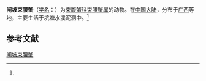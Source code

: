 {{Speciesbox
| name = 闸坡束腰蟹
| status = 
| status_system = 
| image = 
| genus = Somanniathelphusa
| species = zhapoensis
| authority = (Naiyanetr et Dai, 1997)<ref name='id12064'>{{cite web| url =http://www.bioinfo.cn/db05/BjdwSpecies.php?action=view&id=12064| title =闸坡束腰蟹| work =《中国动物物种编目数据库》| publisher =中国科学院微生物研究所| author =中国科学院动物研究所| accessdate =2009-04-28| deadurl =yes| archiveurl =https://web.archive.org/web/20160305001147/http://www.bioinfo.cn/db05/BjdwSpecies.php?action=view&id=12064| archivedate =2016-03-05}}</ref>
}}

'''闸坡束腰蟹'''（[[学名|学名]]：{{lang|la|''Somanniathelphusa zhapoensis''}}）为[[束腹蟹科|束腹蟹科]][[束腰蟹属|束腰蟹属]]的动物。在[[中国大陆|中国大陆]]，分布于[[广西|广西]]等地，主要生活于坑塘水溪泥洞中。<ref name='id12064'/>

== 参考文献 ==
{{reflist}}

{{Wikispecies|Somanniathelphusa zhapoensis}}
{{Taxonbar|from=Q14365413}}

[[Category:束腰蟹属|闸坡束腰蟹]]


{{螃蟹小作品}}